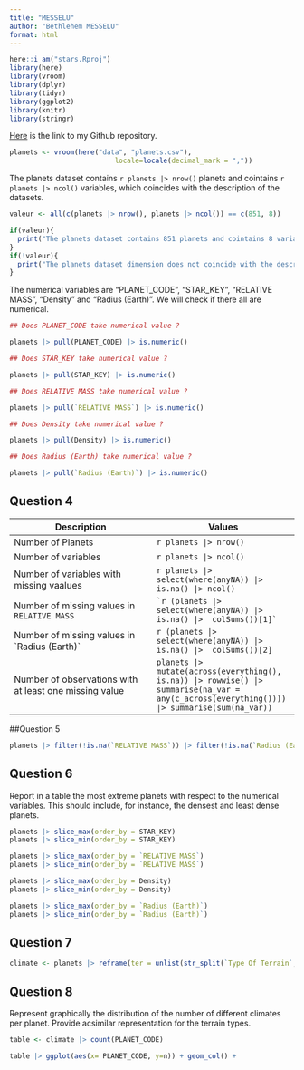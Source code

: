 ```yaml
---
title: "MESSELU"
author: "Bethlehem MESSELU"
format: html
---
```


```r
here::i_am("stars.Rproj")
library(here)
library(vroom)
library(dplyr)
library(tidyr)
library(ggplot2)
library(knitr)
library(stringr)
```

[Here](https://github.com/mbethlehem/stars.git) is the link to my Github repository.

```r
planets <- vroom(here("data", "planets.csv"), 
                          locale=locale(decimal_mark = ","))
```

The planets dataset contains `r planets |> nrow()` planets and cointains `r planets |> ncol()` variables, which coincides with the description of the datasets.

```r
valeur <- all(c(planets |> nrow(), planets |> ncol()) == c(851, 8))
```

```r
if(valeur){ 
  print("The planets dataset contains 851 planets and cointains 8 variables, which coincides with the description of the dataset.")
}
if(!valeur){
  print("The planets dataset dimension does not coincide with the description of the dataset.")
} 
```

The numerical variables are "PLANET_CODE", "STAR_KEY", "RELATIVE MASS", "Density" and "Radius (Earth)". We will check if there all are numerical.

```r
## Does PLANET_CODE take numerical value ?

planets |> pull(PLANET_CODE) |> is.numeric()

## Does STAR_KEY take numerical value ?

planets |> pull(STAR_KEY) |> is.numeric()

## Does RELATIVE MASS take numerical value ?

planets |> pull(`RELATIVE MASS`) |> is.numeric()

## Does Density take numerical value ?

planets |> pull(Density) |> is.numeric()

## Does Radius (Earth) take numerical value ?

planets |> pull(`Radius (Earth)`) |> is.numeric()

```

## Question 4

| Description                                            | Values                                                                                                                                     |
|------------------------------------|------------------------------------|
| Number of Planets                                      | `r planets |> nrow()`                                                                                                                      |
| Number of variables                                    | `r planets |> ncol()`                                                                                                                      |
| Number of variables with missing vaalues               | `r planets |> select(where(anyNA)) |> is.na() |> ncol()`                                                                                   |
| Number of missing values in `RELATIVE MASS`            | `` `r (planets |> select(where(anyNA)) |> is.na() |>  colSums())[1]` ``                                                                    |
| Number of missing values in \`Radius (Earth)\`         | `r (planets |> select(where(anyNA)) |> is.na() |>  colSums())[2]`                                                                          |
| Number of observations with at least one missing value | `planets |> mutate(across(everything(), is.na)) |> rowwise() |> summarise(na_var = any(c_across(everything()))) |> summarise(sum(na_var))` |

##Question 5

```r
planets |> filter(!is.na(`RELATIVE MASS`)) |> filter(!is.na(`Radius (Earth)`)) |> ggplot(aes(x=`Radius (Earth)`, y=`RELATIVE MASS`)) + geom_point()
```

## Question 6

Report in a table the most extreme planets with respect to the numerical variables. This should include, for instance, the densest and least dense planets.

```r
planets |> slice_max(order_by = STAR_KEY)
planets |> slice_min(order_by = STAR_KEY)

planets |> slice_max(order_by = `RELATIVE MASS`)
planets |> slice_min(order_by = `RELATIVE MASS`)

planets |> slice_max(order_by = Density)
planets |> slice_min(order_by = Density)

planets |> slice_max(order_by = `Radius (Earth)`)
planets |> slice_min(order_by = `Radius (Earth)`)

```

## Question 7

```r
climate <- planets |> reframe(ter = unlist(str_split(`Type Of Terrain`, ":")), .by=PLANET_CODE) |> unnest(ter)
```

## Question 8

Represent graphically the distribution of the number of different climates per planet. Provide acsimilar representation for the terrain types.

```r
table <- climate |> count(PLANET_CODE)
```

```r
table |> ggplot(aes(x= PLANET_CODE, y=n)) + geom_col() + 
```

